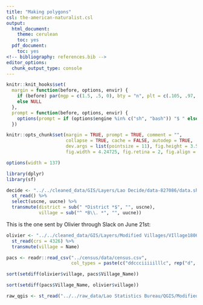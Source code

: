 ```yaml
---
title: "Making polygons"
csl: the-american-naturalist.csl
output:
  html_document:
    theme: cerulean
    toc: yes
  pdf_document:
    toc: yes
<!-- bibliography: references.bib -->
editor_options: 
  chunk_output_type: console
---
```


<!--
IMAGES:
Insert them with: ![alt text](image.png)
You can also resize them if needed: convert image.png -resize 50% image.png
If you want to center the image, go through HTML code:
<div style="text-align:center"><img src ="image.png"/></div>

REFERENCES:
For references: Put all the bibTeX references in the file "references.bib"
in the current folder and cite the references as @key or [@key] in the text.
Uncomment the bibliography field in the above header and put a "References"
title wherever you want to display the reference list.
-->

<style type="text/css">
.main-container {
  max-width: 1370px;
  margin-left: auto;
  margin-right: auto;
}
</style>

```r
knitr::knit_hooks$set(
  margin = function(before, options, envir) {
    if (before) par(mgp = c(1.5, .5, 0), bty = "n", plt = c(.105, .97, .13, .97))
    else NULL
  },
  prompt = function(before, options, envir) {
    options(prompt = if (options$engine %in% c("sh", "bash")) "$ " else "> ")
  })

knitr::opts_chunk$set(margin = TRUE, prompt = TRUE, comment = "",
                      collapse = TRUE, cache = FALSE, autodep = TRUE,
                      dev.args = list(pointsize = 11), fig.height = 3.5,
                      fig.width = 4.24725, fig.retina = 2, fig.align = "center")

options(width = 137)
```

```r
library(dplyr)
library(sf)
```

```r
decide <- "../../cleaned_data/GIS/Layers/Lao Decide/data-827086/data.shp" %>%
  st_read() %>% 
  select(uscne, uucne) %>% 
  transmute(district = sub(" *District *$", "", uscne),
            village = sub("^ *B\\. *", "", uucne))
```

This is the one sent by Olivier through Slack on June 21st:

```r
olivier <- "../../cleaned_data/GIS/Layers/Modified Villages/VIllage1806.shp" %>% 
  st_read(crs = 4326) %>% 
  transmute(village = Name)
```

```r
pacs <- readr::read_csv("../census/data/census.csv",
                        col_types = paste(c("ddccciiiiilllc", rep("d", 246)), collapse = ""))
```

```r
sort(setdiff(olivier$village, pacs$Village_Name))
```

```r
sort(setdiff(pacs$Village_Name, olivier$village))
```

```r
raw_qgis <- st_read("../../raw_data/Lao Statistics Bureau/QGIS/Modified Village/Vientiane.shp")
```

